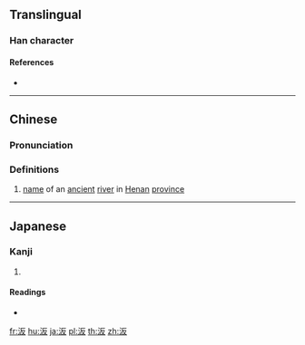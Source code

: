 ==Translingual==

===Han character===
{{Han char|rn=85|rad=水|as=04|sn=7|four=31147|canj=EHE|ids=⿰氵反}}

====References====
* {{Han ref|kx=0608.040|dkj=17164|dj=1001.080|hdz=31568.020|uh=6C73|ud=27763|bh=CB5A|bd=52058}}

----

==Chinese==
{{zh-forms}}

===Pronunciation===
{{zh-pron
|m=biàn
|c=bin6
|mc=y
|oc=y
|ma=
|cat=pn
}}

===Definitions===
{{zh-hanzi}}

# [[name]] of an [[ancient]] [[river]] in [[Henan]] [[province]]

----

==Japanese==

===Kanji===
{{ja-kanji|grade=|rs=水04}}

# {{defn|lang=ja|sort=水04}}

====Readings====
* {{ja-readings|on=[[へん]] (hen), [[べん]] (ben)|kun=}}

[[fr:汳]]
[[hu:汳]]
[[ja:汳]]
[[pl:汳]]
[[th:汳]]
[[zh:汳]]